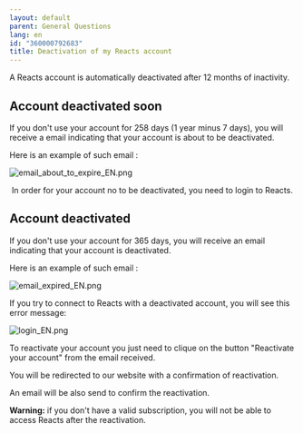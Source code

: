 ```yaml
---
layout: default
parent: General Questions
lang: en
id: "360000792683"
title: Deactivation of my Reacts account
---
```

A Reacts account is automatically deactivated after 12 months of inactivity.

Account deactivated soon
------------------------

If you don't use your account for 258 days (1 year minus 7 days), you will receive a email indicating that your account is about to be deactivated.

Here is an example of such email : 

![email_about_to_expire_EN.png](@assets/attachments/email_about_to_expire_EN.png)

 In order for your account no to be deactivated, you need to login to Reacts.

Account deactivated
-------------------

If you don't use your account for 365 days, you will receive an email indicating that your account is deactivated.

Here is an example of such email : 

![email_expired_EN.png](@assets/attachments/email_expired_EN.png)

If you try to connect to Reacts with a deactivated account, you will see this error message: 

![login_EN.png](@assets/attachments/login_EN.png)

To reactivate your account you just need to clique on the button "Reactivate your account" from the email received.

You will be redirected to our website with a confirmation of reactivation.

An email will be also send to confirm the reactivation.

**Warning:** if you don't have a valid subscription, you will not be able to access Reacts after the reactivation.


